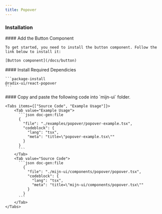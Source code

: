 ```yaml
---
title: Popover
---
```



<ComponentPreview>
  <PopoverExample />
</ComponentPreview>

### Installation

<Steps>
  <Step>
    #### Add the Button Component

    To get started, you need to install the button component. Follow the link below to install it:
    
    [Button component](/docs/button)
  </Step>

  <Step>
    #### Install Required Dependicies

    ```package-install
    @radix-ui/react-popover
    ```
  </Step>

<Step>
    #### Copy and paste the following code into  `mijn-ui` folder.

    <Tabs items={["Source Code", "Example Usage"]}>
        <Tab value="Example Usage">
          ```json doc-gen:file
          {
            "file": "./examples/popover/popover-example.tsx",
            "codeblock": {
              "lang": "tsx",
              "meta": "title=\"popover-example.tsx\""
            }
          }
          ```
        </Tab>
        <Tab value="Source Code">
          ```json doc-gen:file
            {
              "file": "./mijn-ui/components/popover/popover.tsx",
              "codeblock": {
                "lang": "tsx",
                "meta": "title=\"mijn-ui/components/popover.tsx\""
              }
            }
          ```
        </Tab>
    </Tabs>
  </Step>

</Steps>